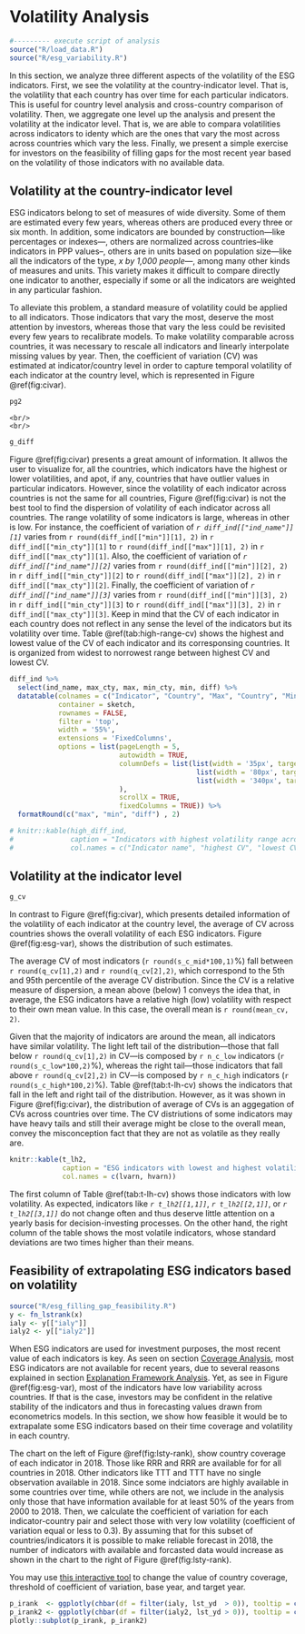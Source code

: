 # Volatility Analysis {#volatility}

```r
#--------- execute script of analysis
source("R/load_data.R")
source("R/esg_variability.R")
```

In this section, we analyze three different aspects of the volatility of the ESG indicators. First, we see the volatility at the country-indicator level. That is, the volatility that each country has over time for each particular indicators. This is useful for country level analysis and cross-country comparison of volatility. Then, we aggregate one level up the analysis and present the volatility at the indicator level. That is, we are able to compara volatilities across indicators to identy which are the ones that vary the most across across countries which vary the less. Finally, we present a simple exercise for investors on the feasibility of filling gaps for the most recent year based on the volatility of  those indicators with no available data. 

## Volatility at the country-indicator level

ESG indicators belong to set of measures of wide diversity. Some of them are estimated every few years, whereas others are produced every three or six month. In addition, some indicators are bounded by construction---like percentages or indexes---, others are normalized across countries--like indicators in PPP values--, others are in units based on population size---like all the indicators of the type, *x by 1,000 people*---, among many other kinds of measures and units. This variety makes it difficult to compare directly one indicator to another, especially if some or all the indicators are weighted in any particular fashion. 

To alleviate this problem, a standard measure of volatility could be applied to all indicators. Those indicators that vary the most, deserve the most attention by investors, whereas those that vary the less could be revisited every few years to recalibrate models.  To make volatility comparable across countries, it was necessary to rescale all indicators and linearly interpolate missing values by year. Then, the coefficient of variation (CV) was estimated at indicator/country level in order to capture  temporal volatility of each indicator at the country level, which is represented in Figure \@ref(fig:civar). 

```r
pg2
```

```marginfigure
<br/>
<br/>
```

```r
g_diff
```

Figure \@ref(fig:civar) presents a great amount of information. It allwos the user to visualize for, all the countries, which indicators have the highest or lower volatilities, and apot, if any, countries that have outlier values in particular indicators. However, since the volatility of each indicator across countries is not the same for all countries, Figure \@ref(fig:civar) is not the best tool to find the dispersion of volatility of each indicator across all countries. The range volatility of some indicators is large, whereas in other is low. For instance, the coefficient of variation of _`r diff_ind[["ind_name"]][1]`_ varies from `r round(diff_ind[["min"]][1], 2)` in `r diff_ind[["min_cty"]][1]` to `r round(diff_ind[["max"]][1], 2)` in `r diff_ind[["max_cty"]][1]`. Also, the coefficient of variation of _`r diff_ind[["ind_name"]][2]`_ varies from `r round(diff_ind[["min"]][2], 2)` in `r diff_ind[["min_cty"]][2]` to `r round(diff_ind[["max"]][2], 2)` in `r diff_ind[["max_cty"]][2]`. Finally, the coefficient of variation of _`r diff_ind[["ind_name"]][3]`_ varies from `r round(diff_ind[["min"]][3], 2)` in `r diff_ind[["min_cty"]][3]` to `r round(diff_ind[["max"]][3], 2)` in `r diff_ind[["max_cty"]][3]`. Keep in mind that the CV of each indicator in each country does not reflect in any sense the level of the indicators but its volatility over time. Table \@ref(tab:high-range-cv) shows the highest and lowest value of the CV of each indicator and its corresponsing countries. It is organized from widest to norrowest range between highest CV and lowest CV. 


```r

diff_ind %>%
  select(ind_name, max_cty, max, min_cty, min, diff) %>%
  datatable(colnames = c("Indicator", "Country", "Max", "Country", "Min", "Diff"),
            container = sketch,
            rownames = FALSE,
            filter = 'top', 
            width = '55%', 
            extensions = 'FixedColumns',
            options = list(pageLength = 5,
                           autowidth = TRUE,
                           columnDefs = list(list(width = '35px', targets = c(2, 4, 5)),
                                              list(width = '80px', targets = c(1, 3)),
                                              list(width = '340px', targets = 0)
                           ),
                           scrollX = TRUE,
                           fixedColumns = TRUE)) %>%
  formatRound(c("max", "min", "diff") , 2)

# knitr::kable(high_diff_ind, 
#              caption = "Indicators with highest volatility range across countries", 
#              col.names = c("Indicator name", "highest CV", "lowest CV"))

```

## Volatility at the indicator level

```r
g_cv
```

In contrast to Figure \@ref(fig:civar), which presents detailed information of the volatility of each indicator at the country level, the average of CV across countries shows the overall volatility of each ESG indicators. Figure \@ref(fig:esg-var), shows the distribution of such estimates. 


The average CV of most indicators (`r round(s_c_mid*100,1)`%) fall between `r round(q_cv[1],2)` and `r round(q_cv[2],2)`, which correspond to the 5th and 95th percentile of the average CV distribution. Since the CV is a relative measure of dispersion, a mean above (below) 1 conveys the idea that, in average, the ESG indicators have a relative high (low) volatility with respect to their own mean value. In this case, the overall mean is `r round(mean_cv, 2)`. 

Given that the majority of indicators are around the mean, all indicators have similar volatility. The light left tail of the distribution---those that fall below `r round(q_cv[1],2)` in CV---is composed by `r n_c_low` indicators (`r round(s_c_low*100,2)`%), whereas the right tail---those indicators that fall above `r round(q_cv[2],2)` in CV---is composed by `r n_c_high` indicators (`r round(s_c_high*100,2)`%). Table \@ref(tab:t-lh-cv) shows the indicators that fall in the left and right tail of the distribution. However, as it was shown in Figure \@ref(fig:civar), the distribution of average of CVs is an aggegation of CVs across countries over time. The CV distriutions of some indicators may have heavy tails and still their average might be close to the overall mean, convey the misconception fact that they are not as volatile as they really are.

```r

knitr::kable(t_lh2, 
             caption = "ESG indicators with lowest and highest volatility", 
             col.names = c(lvarn, hvarn))

```

The first column of Table \@ref(tab:t-lh-cv) shows those indicators with low volatility. As expected, indicators like _`r t_lh2[[1,1]]`_, _`r t_lh2[[2,1]]`_, or _`r t_lh2[[3,1]]`_ do not change often and thus deserve little attention on a yearly basis for decision-investing processes. On the other hand, the right column of the table shows the most volatile indicators, whose standard deviations are two times higher than their means.


## Feasibility of extrapolating ESG indicators based on volatility

```r
source("R/esg_filling_gap_feasibility.R")
y <- fn_lstrank(x)
ialy <- y[["ialy"]]
ialy2 <- y[["ialy2"]]
```

When ESG indicators are used for investment purposes, the most recent value of each indicators is key. As seen on section [Coverage Analysis](#coverage), most ESG indicators are not available for recent years, due to several
reasons explained in section [Explanation Framework Analysis](#explanations). Yet, as see in Figure
\@ref(fig:esg-var), most of the indicators have low variability across countries. If that is the case,
investors may be confident in the relative stability of the indicators and thus in forecasting values drawn from
econometrics models. In this section, we show how feasible it would be to extrapalate some ESG indicators based on their time coverage and volatility in each country. 

The chart on the left of Figure \@ref(fig:lsty-rank), show country coverage of each indicator in 2018. Those like RRR and RRR are available for for all countries in 2018. Other indicators like TTT and TTT have no single observation available in 2018. Since some indciators are highly available in some countries over time, while others are not, we include in the analysis only those that have information available for at least 50% of the years from 2000 to 2018. Then, we calculate the coefficient of variation for each indicator-country pair and select those with very low volatility (coefficient of variation equal or less to 0.3). By assuming that for this subset of countries/indicators it is possible to make reliable forecast in 2018, the number of indicators with available and forcasted data would increase as shown in the chart to the right of Figure \@ref(fig:lsty-rank).

You may use [this interactive tool]() to change the value of country coverage, threshold of coefficient of variation, base year, and target year. 

```r

p_irank  <- ggplotly(chbar(df = filter(ialy, lst_yd  > 0)), tooltip = c("text")) %>% plotly::style(hoveron = "fill")
p_irank2 <- ggplotly(chbar(df = filter(ialy2, lst_yd > 0)), tooltip = c("text")) %>% plotly::style(hoveron = "fill")
plotly::subplot(p_irank, p_irank2)
```



